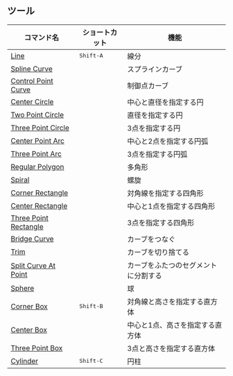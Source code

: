 ## ツール
| コマンド名                                          | ショートカット     | 機能                            |
| --------------------------------------------------- | ------------------ | ------------------------------- |
| [Line](tool/line)                                   | <kbd>Shift-A</kbd> | 線分                            |
| [Spline Curve](tool/spline-curve)                   |                    | スプラインカーブ                |
| [Control Point Curve](tool/control-point-curve)     |                    | 制御点カーブ                    |
| [Center Circle](tool/center-circle)                 |                    | 中心と直径を指定する円          |
| [Two Point Circle](tool/two-point-circle)           |                    | 直径を指定する円                |
| [Three Point Circle](tool/three-point-circle)       |                    | 3点を指定する円                 |
| [Center Point Arc](tool/center-point-arc)           |                    | 中心と2点を指定する円弧         |
| [Three Point Arc](tool/three-point-arc)             |                    | 3点を指定する円弧               |
| [Regular Polygon](tool/polygon)                     |                    | 多角形                          |
| [Spiral](tool/spiral)                               |                    | 螺旋                            |
| [Corner Rectangle](tool/corner-rectangle)           |                    | 対角線を指定する四角形          |
| [Center Rectangle](tool/center-rectangle)           |                    | 中心と1点を指定する四角形       |
| [Three Point Rectangle](tool/three-point-rectangle) |                    | 3点を指定する四角形             |
| [Bridge Curve](sketch/bridge#bridge-curve)                   |                    | カーブをつなぐ                  |
| [Trim](sketch/trim)                             |                    | カーブを切り捨てる              |
| [Split Curve At Point](sketch/split-segment)    |                    | カーブをふたつのセグメントに分割する    |
| [Sphere](tool/sphere)                               |                    | 球                              |
| [Corner Box](tool/corner-box)                       | <kbd>Shift-B</kbd> | 対角線と高さを指定する直方体    |
| [Center Box](tool/center-box)                       |                    | 中心と1点、高さを指定する直方体 |
| [Three Point Box](tool/three-point-box)             |                    | 3点と高さを指定する直方体       |
| [Cylinder](tool/cylinder)                           | <kbd>Shift-C</kbd> | 円柱                            |
